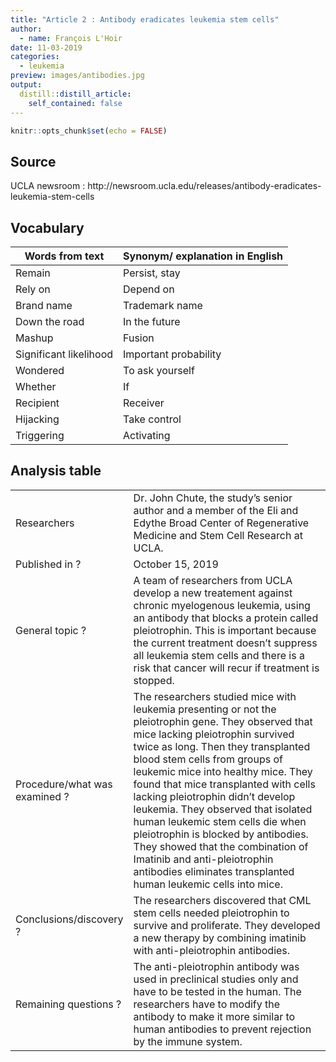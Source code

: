 ```yaml
---
title: "Article 2 : Antibody eradicates leukemia stem cells"
author:
  - name: François L'Hoir
date: 11-03-2019
categories:
  - leukemia
preview: images/antibodies.jpg
output:
  distill::distill_article:
    self_contained: false
---
```


```r
knitr::opts_chunk$set(echo = FALSE)
```

## Source
UCLA newsroom : http://newsroom.ucla.edu/releases/antibody-eradicates-leukemia-stem-cells 

## Vocabulary 

| Words from text        | Synonym/ explanation in English |
| ---------------------- | ------------------------------- |
| Remain                 | Persist, stay                   |
| Rely on                | Depend on                       |
| Brand name             | Trademark name                  |
| Down the road          | In the future                   |
| Mashup                 | Fusion                          |
| Significant likelihood | Important probability           |
| Wondered               | To ask yourself                 |
| Whether                | If                              |
| Recipient              | Receiver                        |
| Hijacking              | Take control                    |
| Triggering             | Activating                      |

## Analysis table 

|                               |                                                                                                                                                                                                                                                                                                                                                                                                                                                                                                                                                                                         |
| ----------------------------- | --------------------------------------------------------------------------------------------------------------------------------------------------------------------------------------------------------------------------------------------------------------------------------------------------------------------------------------------------------------------------------------------------------------------------------------------------------------------------------------------------------------------------------------------------------------------------------------- |
| Researchers                   | Dr. John Chute, the study’s senior author and a member of the Eli and Edythe Broad Center of Regenerative Medicine and Stem Cell Research at UCLA.                                                                                                                                                                                                                                                                                                                                                                                                                                      |
| Published in ?                | October 15, 2019                                                                                                                                                                                                                                                                                                                                                                                                                                                                                                                                                                        |
| General topic ?               | A team of researchers from UCLA develop a new treatement against chronic myelogenous leukemia, using an antibody that blocks a protein called pleiotrophin. This is important because the current treatment doesn’t suppress all leukemia stem cells and there is a risk that cancer will recur if treatment is stopped.                                                                                                                                                                                                                                                                |
| Procedure/what was examined ? | The researchers studied mice with leukemia presenting or not the pleiotrophin gene. They observed that mice lacking pleiotrophin survived twice as long. Then they transplanted blood stem cells from groups of leukemic mice into healthy mice. They found that mice transplanted with cells lacking pleiotrophin didn’t develop leukemia. They observed that isolated human leukemic stem cells die when pleiotrophin is blocked by antibodies. They showed that the combination of Imatinib and anti-pleiotrophin antibodies eliminates transplanted human leukemic cells into mice. |
| Conclusions/discovery ?       | The researchers discovered that CML stem cells needed pleiotrophin to survive and proliferate. They developed a new therapy by combining imatinib with anti-pleiotrophin antibodies.                                                                                                                                                                                                                                                                                                                                                                                                    |
| Remaining questions ?         | The anti-pleiotrophin antibody was used in preclinical studies only and have to be tested in the human.  The researchers have to modify the antibody to make it more similar to human antibodies to prevent rejection by the immune system.                                                                                                                                                                                                                                                                                                                                             |

